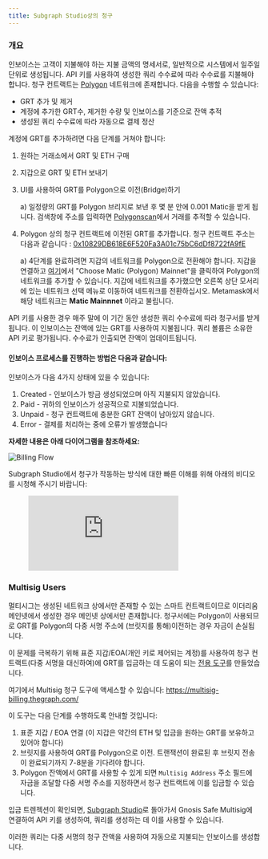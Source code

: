 ```yaml
---
title: Subgraph Studio상의 청구
---
```


### 개요

인보이스는 고객이 지불해야 하는 지불 금액의 명세서로, 일반적으로 시스템에서 일주일 단위로 생성됩니다. API 키를 사용하여 생성한 쿼리 수수료에 따라 수수료를 지불해야 합니다. 청구 컨트랙트는 [Polygon](https://polygon.technology/) 네트워크에 존재합니다. 다음을 수행할 수 있습니다:

- GRT 추가 및 제거
- 계정에 추가한 GRT수, 제거한 수량 및 인보이스를 기준으로 잔액 추적
- 생성된 쿼리 수수료에 따라 자동으로 결제 정산

계정에 GRT를 추가하려면 다음 단계를 거쳐야 합니다:

1. 원하는 거래소에서 GRT 및 ETH 구매
2. 지갑으로 GRT 및 ETH 보내기
3. UI를 사용하여 GRT를 Polygon으로 이전(Bridge)하기

   a) 일정량의 GRT를 Polygon 브리지로 보낸 후 몇 분 안에 0.001 Matic을 받게 됩니다. 검색창에 주소를 입력하면 [Polygonscan](https://polygonscan.com/)에서 거래를 추적할 수 있습니다.

4. Polygon 상의 청구 컨트랙트에 이전된 GRT를 추가합니다. 청구 컨트랙트 주소는 다음과 같습니다 : [0x10829DB618E6F520Fa3A01c75bC6dDf8722fA9fE](https://polygonscan.com/address/0x10829DB618E6F520Fa3A01c75bC6dDf8722fA9fE)

   a) 4단계를 완료하려면 지갑의 네트워크를 Polygon으로 전환해야 합니다. 지갑을 연결하고 [여기](https://chainlist.org/)에서 "Choose Matic (Polygon) Mainnet"을 클릭하여 Polygon의 네트워크를 추가할 수 있습니다. 지갑에 네트워크를 추가했으면 오른쪽 상단 모서리에 있는 네트워크 선택 메뉴로 이동하여 네트워크를 전환하십시오. Metamask에서 해당 네트워크는 **Matic Mainnnet** 이라고 불립니다.

API 키를 사용한 경우 매주 말에 이 기간 동안 생성한 쿼리 수수료에 따라 청구서를 받게 됩니다. 이 인보이스는 잔액에 있는 GRT를 사용하여 지불됩니다. 쿼리 볼륨은 소유한 API 키로 평가됩니다. 수수료가 인출되면 잔액이 업데이트됩니다.

#### 인보이스 프로세스를 진행하는 방법은 다음과 같습니다:

인보이스가 다음 4가지 상태에 있을 수 있습니다:

1. Created - 인보이스가 방금 생성되었으며 아직 지불되지 않았습니다.
2. Paid - 귀하의 인보이스가 성공적으로 지불되었습니다.
3. Unpaid - 청구 컨트랙트에 충분한 GRT 잔액이 남아있지 않습니다.
4. Error - 결제를 처리하는 중에 오류가 발생했습니다

**자세한 내용은 아래 다이어그램을 참조하세요:**

![Billing Flow](/img/billing-flow.png)

Subgraph Studio에서 청구가 작동하는 방식에 대한 빠른 이해를 위해 아래의 비디오를 시청해 주시기 바랍니다:

<figure className="video-container">
  <iframe
    className="video-iframe"
    src="https://www.youtube.com/embed/UrfIpm-Vlgs"
    title="YouTubeビデオプレーヤー"
    frameBorder="0"
    allowFullScreen
></iframe>
</figure>

### Multisig Users

멀티시그는 생성된 네트워크 상에서만 존재할 수 있는 스마트 컨트랙트이므로 이더리움 메인넷에서 생성한 경우 메인넷 상에서만 존재합니다. 청구서에는 Polygon이 사용되므로 GRT를 Polygon의 다중 서명 주소에 (브릿지를 통해)이전하는 경우 자금이 손실됩니다.

이 문제를 극복하기 위해 표준 지갑/EOA(개인 키로 제어되는 계정)를 사용하여 청구 컨트랙트(다중 서명을 대신하여)에 GRT를 입금하는 데 도움이 되는 [전용 도구](https://multisig-billing.thegraph.com/)를 만들었습니다.

여기에서 Multisig 청구 도구에 액세스할 수 있습니다: https://multisig-billing.thegraph.com/

이 도구는 다음 단계를 수행하도록 안내할 것입니다:

1. 표준 지갑 / EOA 연결 (이 지갑은 약간의 ETH 및 입금을 원하는 GRT를 보유하고 있어야 합니다)
2. 브릿지를 사용하여 GRT를 Polygon으로 이전. 트랜잭션이 완료된 후 브릿지 전송이 완료되기까지 7-8분을 기다려야 합니다.
3. Polygon 잔액에서 GRT를 사용할 수 있게 되면 `Multisig Address` 주소 필드에 자금을 조달할 다중 서명 주소를 지정하면서 청구 컨트랙트에 이를 입금할 수 있습니다.

입금 트렌젝션이 확인되면, [Subgraph Studio](https://thegraph.com/studio/)로 돌아가서 Gnosis Safe Multisig에 연결하여 API 키를 생성하여, 쿼리를 생성하는 데 이를 사용할 수 있습니다.

이러한 쿼리는 다중 서명의 청구 잔액을 사용하여 자동으로 지불되는 인보이스를 생성합니다.
